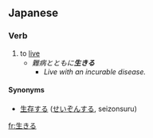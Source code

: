 ==Japanese==
{{ja-kanjitab|生}}
===Verb===
{{ja-verb|kk|type=2|hira=いきる|rom=ikiru}}

# to [[live]]
#*''難病とともに'''生きる'''''
#**''Live with an incurable disease.''
{{ja-ichi|生き|いき|iki}}
====Synonyms====
* [[生存する]] ([[せいぞんする]], seizonsuru)


[[fr:生きる]]